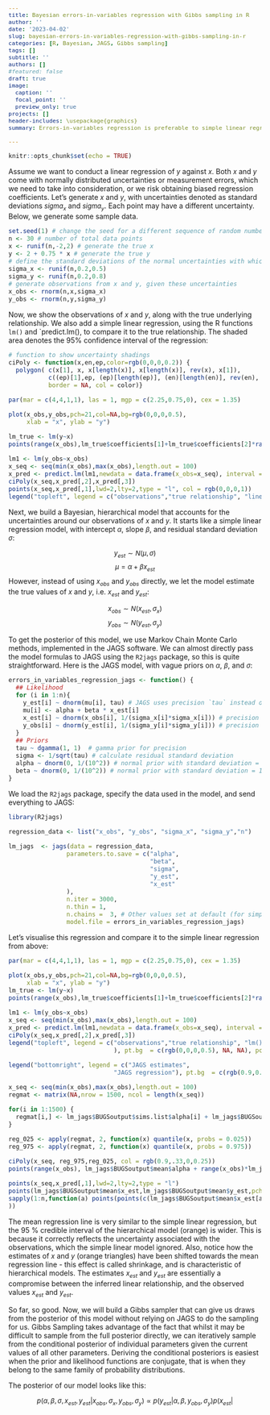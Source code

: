 ```yaml
---
title: Bayesian errors-in-variables regression with Gibbs sampling in R
author: ''
date: '2023-04-02'
slug: bayesian-errors-in-variables-regression-with-gibbs-sampling-in-r
categories: [R, Bayesian, JAGS, Gibbs sampling]
tags: []
subtitle: ''
authors: []
#featured: false
draft: true
image:
  caption: ''
  focal_point: ''
  preview_only: true
projects: []
header-includes: \usepackage{graphics}
summary: Errors-in-variables regression is preferable to simple linear regression when the observations come with uncertainty. Here, I first show how errors-in-variables regression can be done in R, using JAGS. I then construct a Gibbs sampler that runs purely in R, without any external software like JAGS or Stan. 

---
```

<style>
.math {
  font-size: small;
}
</style>

<style>
.column-left{
  float: left;
  width: 52%;
  text-align: left;

}

<style>
.column-center{
  float: center;
  width: 100%;
  text-align: left;

}

.column-right{
  float: right;
  width: 48%;
  text-align: left;
  margin-top: 6px;
  line-height: 1.83;
  font-size: 12px;

}
</style>

<style type="text/css">
body, td {
   font-size: 14px;
}
code.r{
  font-size: 12px;
}
pre {
  font-size: 13.2px
}
</style>

```r
knitr::opts_chunk$set(echo = TRUE)
```

Assume we want to conduct a linear regression of $y$ against $x$. Both $x$ and $y$ come with normally distributed uncertainties or measurement errors, which we need to take into consideration, or we risk obtaining biased regression coefficients. Let's generate $x$ and $y$, with uncertainties denoted as standard deviations $sigma_x$ and $sigma_y$. Each point may have a different uncertainty. Below, we generate some sample data.

```r
set.seed(1) # change the seed for a different sequence of random numbers
n <- 30 # number of total data points
x <- runif(n,-2,2) # generate the true x
y <- 2 + 0.75 * x # generate the true y
# define the standard deviations of the normal uncertainties with which x and y where observed
sigma_x <- runif(n,0.2,0.5)
sigma_y <- runif(n,0.2,0.8)
# generate observations from x and y, given these uncertainties
x_obs <- rnorm(n,x,sigma_x)
y_obs <- rnorm(n,y,sigma_y)

```

Now, we show the observations of $x$ and $y$, along with the true underlying relationship. We also add a simple linear regression, using the R functions `lm()` and `predict.lm(), to compare it to the true relationship. The shaded area denotes the 95% confidence interval of the regression:

```r
# function to show uncertainty shadings
ciPoly <- function(x,en,ep,color=rgb(0,0,0,0.2)) {
  polygon( c(x[1], x, x[length(x)], x[length(x)], rev(x), x[1]),
           c((ep)[1],ep, (ep)[length(ep)], (en)[length(en)], rev(en), (en)[1]),
           border = NA, col = color)}

par(mar = c(4,4,1,1), las = 1, mgp = c(2.25,0.75,0), cex = 1.35)

plot(x_obs,y_obs,pch=21,col=NA,bg=rgb(0,0,0,0.5),
     xlab = "x", ylab = "y")

lm_true <- lm(y~x)
points(range(x_obs),lm_true$coefficients[1]+lm_true$coefficients[2]*range(x_obs),type="l",lwd=2,col = rgb(0.5,0.5,0.5,1))

lm1 <- lm(y_obs~x_obs)
x_seq <- seq(min(x_obs),max(x_obs),length.out = 100)
x_pred <- predict.lm(lm1,newdata = data.frame(x_obs=x_seq), interval = "confidence")
ciPoly(x_seq,x_pred[,2],x_pred[,3])
points(x_seq,x_pred[,1],lwd=2,lty=2,type = "l", col = rgb(0,0,0,1))
legend("topleft", legend = c("observations","true relationship", "linear regression"), pt.bg  = c(rgb(0,0,0,0.5), NA, NA), pch = c(21,NA, NA), lwd = c(NA,2,2),  pt.cex = c(1,NA,NA), bty = "n", pt.lwd = c(0,NA,NA), col = c(NA,rgb(.5,.5,.5,1),rgb(0,0,0,1)), lty = c(NA,1,2), cex = .65)

```

Next, we build a Bayesian, hierarchical model that accounts for the uncertainties around our observations of $x$ and $y$. It starts like a simple linear regression model, with intercept $\alpha$, slope $\beta$, and residual standard deviation $\sigma$:

$$y_{est} \sim N(\mu, \sigma)$$
$$\mu = \alpha + \beta x_{est}$$
However, instead of using $x_{obs}$ and $y_{obs}$ directly, we let the model estimate the true values of $x$ and $y$, i.e. $x_{est}$ and $y_{est}$:

$$x_{obs} \sim N(x_{est}, \sigma_x)$$
$$y_{obs} \sim N(y_{est}, \sigma_y)$$

To get the posterior of this model, we use Markov Chain Monte Carlo methods, implemented in the JAGS software. We can almost directly pass the model formulas to JAGS using the `R2jags` package, so this is quite straightforward. 
Here is the JAGS model, with vague priors on $\alpha$, $\beta$, and $\sigma$:

```r
errors_in_variables_regression_jags <- function() {
  ## Likelihood
  for (i in 1:n){  
    y_est[i] ~ dnorm(mu[i], tau) # JAGS uses precision `tau` instead of sigma
    mu[i] <- alpha + beta * x_est[i]
    x_est[i] ~ dnorm(x_obs[i], 1/(sigma_x[i]*sigma_x[i])) # precision = 1/sigma^2
    y_obs[i] ~ dnorm(y_est[i], 1/(sigma_y[i]*sigma_y[i])) # precision = 1/sigma^2
  }
  ## Priors
  tau ~ dgamma(1, 1)  # gamma prior for precision
  sigma <- 1/sqrt(tau) # calculate residual standard deviation
  alpha ~ dnorm(0, 1/(10^2)) # normal prior with standard deviation = 10
  beta ~ dnorm(0, 1/(10^2)) # normal prior with standard deviation = 10
}
```

We load the `R2jags` package, specify the data used in the model, and send everything to JAGS:

```r
library(R2jags)

regression_data <- list("x_obs", "y_obs", "sigma_x", "sigma_y","n")

lm_jags  <- jags(data = regression_data,
                parameters.to.save = c("alpha",
                                       "beta",
                                       "sigma",
                                       "y_est",
                                       "x_est"
                ),
                n.iter = 3000,
                n.thin = 1,
                n.chains =  3, # Other values set at default (for simplicity)
                model.file = errors_in_variables_regression_jags)

```

Let's visualise this regression and compare it to the simple linear regression from above:

```r
par(mar = c(4,4,1,1), las = 1, mgp = c(2.25,0.75,0), cex = 1.35)

plot(x_obs,y_obs,pch=21,col=NA,bg=rgb(0,0,0,0.5),
     xlab = "x", ylab = "y")
lm_true <- lm(y~x)
points(range(x_obs),lm_true$coefficients[1]+lm_true$coefficients[2]*range(x_obs),type="l",lwd=2,col = rgb(0.5,0.5,0.5,1))

lm1 <- lm(y_obs~x_obs)
x_seq <- seq(min(x_obs),max(x_obs),length.out = 100)
x_pred <- predict.lm(lm1,newdata = data.frame(x_obs=x_seq), interval = "confidence")
ciPoly(x_seq,x_pred[,2],x_pred[,3])
legend("topleft", legend = c("observations","true relationship", "lm() regression"
                             ), pt.bg  = c(rgb(0,0,0,0.5), NA, NA), pch = c(21,NA, NA), lwd = c(NA,2,2),  pt.cex = c(1,NA,NA), pt.lwd = c(0,NA,NA), col = c(NA,rgb(0.5,0.5,0.5,1),"black"), lty = c(NA,1,2,2), cex = .65)

legend("bottomright", legend = c("JAGS estimates",
                             "JAGS regression"), pt.bg  = c(rgb(0.9,0.33,0,0.5), NA), pch = c(24,NA), lwd = c(NA,2),  pt.cex = c(1,NA,NA,NA), pt.lwd = c(0,NA), col = c(NA,rgb(0.9,0.33,0,1)), lty = c(NA,2), cex = .65)

x_seq <- seq(min(x_obs),max(x_obs),length.out = 100)
regmat <- matrix(NA,nrow = 1500, ncol = length(x_seq))

for(i in 1:1500) {
  regmat[i,] <- lm_jags$BUGSoutput$sims.list$alpha[i] + lm_jags$BUGSoutput$sims.list$beta[i]*x_seq
}

reg_025 <- apply(regmat, 2, function(x) quantile(x, probs = 0.025))
reg_975 <- apply(regmat, 2, function(x) quantile(x, probs = 0.975))

ciPoly(x_seq, reg_975,reg_025, col = rgb(0.9,.33,0,0.25))
points(range(x_obs), lm_jags$BUGSoutput$mean$alpha + range(x_obs)*lm_jags$BUGSoutput$mean$beta, type = "l", col = rgb(0.9,.33,0,1),lwd=2, lty=2)

points(x_seq,x_pred[,1],lwd=2,lty=2,type = "l")
points(lm_jags$BUGSoutput$mean$x_est,lm_jags$BUGSoutput$mean$y_est,pch=24, col = NA, bg = rgb(0.9,0.33,0,0.5))
sapply(1:n,function(a) points(points(c(lm_jags$BUGSoutput$mean$x_est[a],x_obs[a]),c(lm_jags$BUGSoutput$mean$y_est[a],y_obs[a]), type = "l", lty = 3, col = rgb(0.9,0.33,0,0.5))
))

```

The mean regression line is very similar to the simple linear regression, but the 95 % credible interval of the hierarchical model (orange) is wider. This is because it correctly reflects the uncertainty associated with the observations, which the simple linear model ignored. Also, notice how the estimates of $x$ and $y$ (orange triangles) have been shifted towards the mean regression line - this effect is called shrinkage, and is characteristic of hierarchical models. The estimates $x_{est}$ and $y_{est}$ are essentially a compromise between the inferred linear relationship, and the observed values $x_{est}$ and $y_{est}$.

So far, so good. Now, we will build a Gibbs sampler that can give us draws from the posterior of this model without relying on JAGS to do the sampling for us. Gibbs Sampling takes advantage of the fact that whilst it may be difficult to sample from the full posterior directly, we can iteratively sample from the conditional posterior of individual parameters given the current values of all other parameters. Deriving the conditional posteriors is easiest when the prior and likelihood functions are conjugate, that is when they belong to the same family of probability distributions.

The posterior of our model looks like this:

$$p(\alpha, \beta, \sigma, x_{est}, y_{est} | x_{obs}, \sigma_x, y_{obs}, \sigma_y) \propto 
p(y_{est} | \alpha, \beta, y_{obs}, \sigma_y) p(x_{est} | $$






